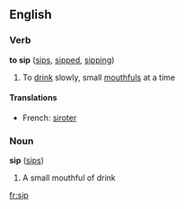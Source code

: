 ==English==
===Verb===
'''to sip''' ([[sips]], [[sipped]], [[sipping]])

#To [[drink]] slowly, small [[mouthful]]s at a time

====Translations====
*French: [[siroter]]

===Noun===
'''sip''' ([[sips]])

#A small mouthful of drink

[[fr:sip]]